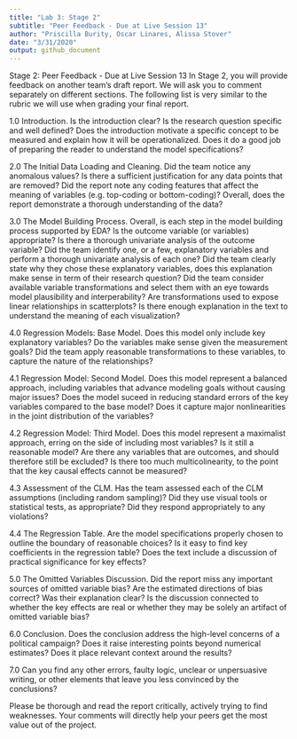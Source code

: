```yaml
---
title: "Lab 3: Stage 2"
subtitle: "Peer Feedback - Due at Live Session 13"
author: "Priscilla Burity, Oscar Linares, Alissa Stover"
date: "3/31/2020"
output: github_document
---
```


Stage 2: Peer Feedback - Due at Live Session 13
In Stage 2, you will provide feedback on another team's draft report. We will ask you to comment separately on different sections. The following list is very similar to the rubric we will use when grading your final report.

1.0 Introduction. Is the introduction clear? Is the research question specific and well defined? Does the introduction motivate a specific concept to be measured and explain how it will be operationalized. Does it do a good job of preparing the reader to understand the model specifications?

2.0 The Initial Data Loading and Cleaning. Did the team notice any anomalous values? Is there a sufficient justification for any data points that are removed? Did the report note any coding features that affect the meaning of variables (e.g. top-coding or bottom-coding)? Overall, does the report demonstrate a thorough understanding of the data?

3.0 The Model Building Process. Overall, is each step in the model building process supported by EDA? Is the outcome variable (or variables) appropriate? Is there a thorough univariate analysis of the outcome variable? Did the team identify one, or a few, explanatory variables and perform a thorough univariate analysis of each one? Did the team clearly state why they chose these explanatory variables, does this explanation make sense in term of their research question? Did the team consider available variable transformations and select them with an eye towards model plausibility and interperability? Are transformations used to expose linear relationships in scatterplots? Is there enough explanation in the text to understand the meaning of each visualization?

4.0 Regression Models: Base Model. Does this model only include key explanatory variables? Do the variables make sense given the measurement goals? Did the team apply reasonable transformations to these variables, to capture the nature of the relationships?

4.1 Regression Model: Second Model. Does this model represent a balanced approach, including variables that advance modeling goals without causing major issues? Does the model suceed in reducing standard errors of the key variables compared to the base model? Does it capture major nonlinearities in the joint distribution of the variables?

4.2 Regression Model: Third Model. Does this model represent a maximalist approach, erring on the side of including most variables? Is it still a reasonable model? Are there any variables that are outcomes, and should therefore still be excluded? Is there too much multicolinearity, to the point that the key causal effects cannot be measured?

4.3 Assessment of the CLM. Has the team assessed each of the CLM assumptions (including random sampling)? Did they use visual tools or statistical tests, as appropriate? Did they respond appropriately to any violations?

4.4 The Regression Table. Are the model specifications properly chosen to outline the boundary of reasonable choices? Is it easy to find key coefficients in the regression table? Does the text include a discussion of practical significance for key effects?

5.0 The Omitted Variables Discussion. Did the report miss any important sources of omitted variable bias? Are the estimated directions of bias correct? Was their explanation clear? Is the discussion connected to whether the key effects are real or whether they may be solely an artifact of omitted variable bias?

6.0 Conclusion. Does the conclusion address the high-level concerns of a political campaign? Does it raise interesting points beyond numerical estimates? Does it place relevant context around the results?

7.0 Can you find any other errors, faulty logic, unclear or unpersuasive writing, or other elements that leave you less convinced by the conclusions?

Please be thorough and read the report critically, actively trying to find weaknesses. Your comments will directly help your peers get the most value out of the project.
